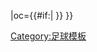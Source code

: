 {{fb team |t=-{zh-hans:凯泽斯劳滕; zh-hk:凱沙羅頓}- |tan=凯泽斯劳滕足球俱乐部 |tc=GER |abb={{#if:{{{abb|}}}|KAI{{0}}}} |oc={{#if:{{{oc|}}}|{{{oc}}} }} }}<!--
--><noinclude>[[Category:足球模板]]</noinclude>